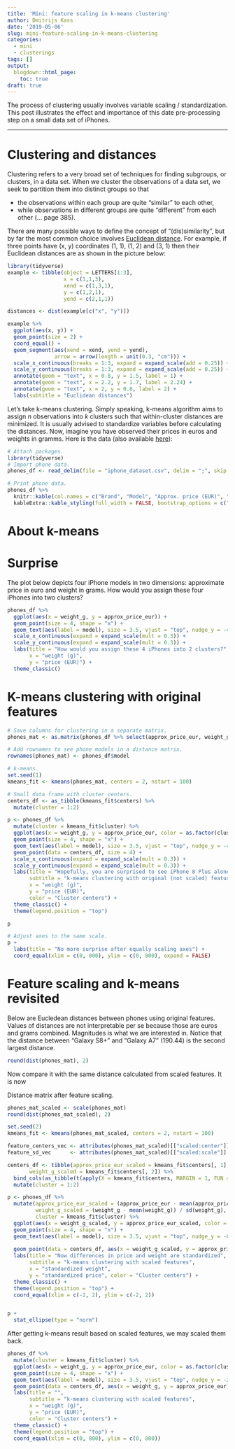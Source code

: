 ```yaml
---
title: 'Mini: feature scaling in k-means clustering'
author: Dmitrijs Kass
date: '2019-05-06'
slug: mini-feature-scaling-in-k-means-clustering
categories:
  - mini
  - clusterings
tags: []
output:
  blogdown::html_page:
    toc: true
draft: true
---
```


The process of clustering usually involves variable scaling / standardization. This post illustrates the effect and importance of this date pre-processing step on a small data set of iPhones.

----

# Clustering and distances

Clustering refers to a very broad set of techniques for finding subgroups, or clusters, in a data set. When we cluster the observations of a data set, we seek to partition them into distinct groups so that 

* the observations within each group are quite "similar" to each other, 
* while observations in different groups are quite "different" from each other (... page 385).

There are many possible ways to define the concept of "(dis)similarity", but by far the most common choice involves [Euclidean distance](https://en.wikipedia.org/wiki/Euclidean_distance). For example, if three points have (x, y) coordinates (1, 1), (1, 2) and (3, 1) then their Euclidean distances are as shown in the picture below:

```r
library(tidyverse)
example <- tibble(object = LETTERS[1:3],
                  x = c(1,1,3),
                  xend = c(1,3,1),
                  y = c(1,2,1),
                  yend = c(2,1,1))

distances <- dist(example[c("x", "y")])

example %>% 
  ggplot(aes(x, y)) +
  geom_point(size = 2) +
  coord_equal() +
  geom_segment(aes(xend = xend, yend = yend), 
               arrow = arrow(length = unit(0.3, "cm"))) +
  scale_x_continuous(breaks = 1:3, expand = expand_scale(add = 0.25)) +
  scale_y_continuous(breaks = 1:3, expand = expand_scale(add = 0.25)) +
  annotate(geom = "text", x = 0.8, y = 1.5, label = 1) +
  annotate(geom = "text", x = 2.2, y = 1.7, label = 2.24) +
  annotate(geom = "text", x = 2, y = 0.8, label = 2) +
  labs(subtitle = "Euclidean distances")
```

<!-- Standardization is not important if the distance measure is already standardized, e.g. correlation and cosine distance.  -->

Let's take k-means clustering. Simply speaking, k-means algorithm aims to assign *n* observations into *k* clusters such that within-cluster distances are minimized. It is usually advised to standardize variables before calculating the distances. Now, imagine you have observed their prices in euros and weights in gramms. Here is the data (also available [here](iphone_dataset.csv)): 

```r
# Attach packages.
library(tidyverse)
# Import phone data.
phones_df <- read_delim(file = "iphone_dataset.csv", delim = ";", skip = 2)
```

```r
# Print phone data.
phones_df %>% 
  knitr::kable(col.names = c("Brand", "Model", "Approx. price (EUR)", "Weight (g)"), format = "html") %>% 
  kableExtra::kable_styling(full_width = FALSE, bootstrap_options = c("striped", "condensed"))
```

# About k-means


# Surprise

The plot below depicts four iPhone models in two dimensions: approximate price in euro and weight in grams. How would you assign these four iPhones into two clusters?

```r
phones_df %>% 
  ggplot(aes(x = weight_g, y = approx_price_eur)) + 
  geom_point(size = 4, shape = "x") +
  geom_text(aes(label = model), size = 3.5, vjust = "top", nudge_y = -40) +
  scale_x_continuous(expand = expand_scale(mult = 0.3)) +
  scale_y_continuous(expand = expand_scale(mult = 0.3)) +
  labs(title = "How would you assign these 4 iPhones into 2 clusters?",
       x = "weight (g)", 
       y = "price (EUR)") +
  theme_classic()
```

# K-means clustering with original features

```r
# Save columns for clustering in a separate matrix.
phones_mat <- as.matrix(phones_df %>% select(approx_price_eur, weight_g))

# Add rownames to see phone models in a distance matrix.
rownames(phones_mat) <- phones_df$model
```

```r
# k-means.
set.seed(1)
kmeans_fit <- kmeans(phones_mat, centers = 2, nstart = 100)

# Small data frame with cluster centers.
centers_df <- as_tibble(kmeans_fit$centers) %>%
  mutate(cluster = 1:2)
```

```r
p <- phones_df %>% 
  mutate(cluster = kmeans_fit$cluster) %>% 
  ggplot(aes(x = weight_g, y = approx_price_eur, color = as.factor(cluster))) + 
  geom_point(size = 4, shape = "x") +
  geom_text(aes(label = model), size = 3.5, vjust = "top", nudge_y = -40) +
  geom_point(data = centers_df, size = 4) +
  scale_x_continuous(expand = expand_scale(mult = 0.3)) +
  scale_y_continuous(expand = expand_scale(mult = 0.3)) +
  labs(title = "Hopefully, you are surprised to see iPhone 8 Plus alone in cluster 2",
       subtitle = "k-means clustering with original (not scaled) features",
       x = "weight (g)", 
       y = "price (EUR)", 
       color = "Cluster centers") +
  theme_classic() +
  theme(legend.position = "top")

p
```

```r
# Adjust axes to the same scale.
p +
  labs(title = "No more surprise after equally scaling axes") +
  coord_equal(xlim = c(0, 800), ylim = c(0, 800), expand = FALSE)
```

# Feature scaling and k-means revisited

Below are Eucledean distances between phones using original features. Values of distances are not interpretable per se because those are euros and grams combined. Magnitudes is what we are interested in. Notice that the distance between "Galaxy S8+" and "Galaxy A7" (190.44) is the second largest distance.

```r
round(dist(phones_mat), 2)
```

Now compare it with the same distance calculated from scaled features. It is now 

Distance matrix after feature scaling.

```r
phones_mat_scaled <- scale(phones_mat)
round(dist(phones_mat_scaled), 2)
```

```r
set.seed(2)
kmeans_fit <- kmeans(phones_mat_scaled, centers = 2, nstart = 100)

feature_centers_vec <- attributes(phones_mat_scaled)[["scaled:center"]]
feature_sd_vec      <- attributes(phones_mat_scaled)[["scaled:scale"]]

centers_df <- tibble(approx_price_eur_scaled = kmeans_fit$centers[, 1],
       weight_g_scaled = kmeans_fit$centers[, 2]) %>% 
  bind_cols(as_tibble(t(apply(X = kmeans_fit$centers, MARGIN = 1, FUN = function(x) x * feature_sd_vec + feature_centers_vec)))) %>% 
  mutate(cluster = 1:2)
```

```r
p <- phones_df %>% 
  mutate(approx_price_eur_scaled = (approx_price_eur - mean(approx_price_eur)) / sd(approx_price_eur), 
         weight_g_scaled = (weight_g - mean(weight_g)) / sd(weight_g),
         cluster = kmeans_fit$cluster) %>% 
  ggplot(aes(x = weight_g_scaled, y = approx_price_eur_scaled, color = as.factor(cluster))) + 
  geom_point(size = 4, shape = "x") +
  geom_text(aes(label = model), size = 3.5, vjust = "top", nudge_y = -0.1) +
  
  geom_point(data = centers_df, aes(x = weight_g_scaled, y = approx_price_eur_scaled), size = 4) +
  labs(title = "Now differences in price and weight are standardized",
       subtitle = "k-means clustering with scaled features",
       x = "standardized weight", 
       y = "standardized price", color = "Cluster centers") +
  theme_classic() +
  theme(legend.position = "top") +
  coord_equal(xlim = c(-2, 2), ylim = c(-2, 2))


p +
  stat_ellipse(type = "norm")

```

After getting k-means result based on scaled features, we may scaled them back.

```r
phones_df %>% 
  mutate(cluster = kmeans_fit$cluster) %>% 
  ggplot(aes(x = weight_g, y = approx_price_eur, color = as.factor(cluster))) + 
  geom_point(size = 4, shape = "x") +
  geom_text(aes(label = model), size = 3.5, vjust = "top", nudge_y = -20) +
  geom_point(data = centers_df, aes(x = weight_g, y = approx_price_eur), size = 8, shape = "x") +
  labs(title = "",
       subtitle = "k-means clustering with scaled features",
       x = "weight (g)",
       y = "price (EUR)", 
       color = "Cluster centers") +
  theme_classic() +
  theme(legend.position = "top") +
  coord_equal(xlim = c(0, 800), ylim = c(0, 800))
```


